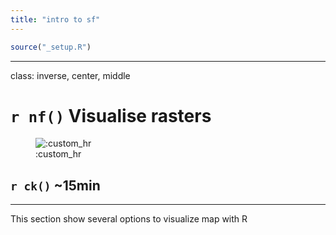 ```yaml
---
title: "intro to sf"
---
```



```r
source("_setup.R")
```

---

class: inverse, center, middle

# `r nf()` Visualise rasters

![:custom_hr]()

## `r ck()` ~15min


---

This section show several options to visualize map with R
